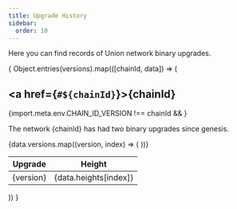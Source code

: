 ```yaml
---
title: Upgrade History
sidebar:
  order: 10
---
```



Here you can find records of Union network binary upgrades.

{
  Object.entries(versions).map(([chainId, data]) => (
    <div>
      <h2 id={chainId}>
        <a href={`#${chainId}`}>{chainId}</a>
      </h2>
      {import.meta.env.CHAIN_ID_VERSION !== chainId && <Badge text="Deprecated" variant="caution" />}
      <p>
        The network {chainId} has had two binary upgrades since genesis.
      </p>
      <table>
        <thead><tr><th>Upgrade</th><th>Height</th></tr>
        </thead>
        <tbody>
          {data.versions.map((version, index) => (
          <tr>
            <td>{version}</td><td>{data.heights[index]}</td>
          </tr>
          ))}
        </tbody>
      </table>
    </div>
  ))
}
